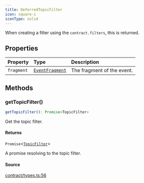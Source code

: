 ```yaml
---
title: DeferredTopicFilter
icon: square-i
iconType: solid
---
```


When creating a filter using the `contract.filters`, this is returned.

## Properties

| Property | Type | Description |
| :------ | :------ | :------ |
| `fragment` | [`EventFragment`](/sdk/content/classes/EventFragment) | The fragment of the event. |

## Methods

### getTopicFilter()

```ts
getTopicFilter(): Promise<TopicFilter>
```

Get the topic filter.

#### Returns

`Promise`\<[`TopicFilter`](/sdk/content/type-aliases/TopicFilter)\>

A promise resolving to the topic filter.

#### Source

[contract/types.ts:56](https://github.com/dominant-strategies/quais.js/blob/b933caa87ef69ba5037d92b4910f17bf5321524f/src/contract/types.ts#L56)

